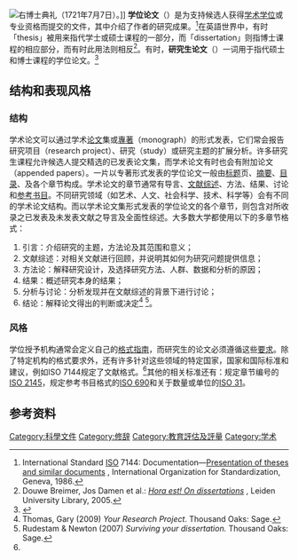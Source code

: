 [[File:1721_PhD_Ceremony_at_Leiden_University.jpg|右]]博士典礼（1721年7月7日）。]]
'''学位论文'''（{{lang-en|thesis 或 dissertation}}）是为支持候选人获得[[学位|学术学位]]或专业资格而提交的文件，其中介绍了作者的研究成果。<ref name="iso7144">International Standard [[International_Organization_for_Standardization|ISO]] 7144: Documentation—[http://www.iso.org/iso/en/CatalogueDetailPage.CatalogueDetail?CSNUMBER=13736&ICS1=1&ICS2=140&ICS3=40 Presentation of theses and similar documents] {{Wayback|url=http://www.iso.org/iso/en/CatalogueDetailPage.CatalogueDetail?CSNUMBER=13736&ICS1=1&ICS2=140&ICS3=40 |date=20060924193205 }}, International Organization for Standardization, Geneva, 1986.</ref>在英語世界中，有时「thesis」被用来指代学士或硕士课程的一部分，而「dissertation」则指博士课程的相应部分，而有时此用法则相反<ref>Douwe Breimer, Jos Damen et al.: [http://www.ascleiden.nl/Pdf/horaestklein.pdf ''Hora est! On dissertations''] {{Wayback|url=http://www.ascleiden.nl/Pdf/horaestklein.pdf |date=20210506162549 }}, Leiden University Library, 2005.</ref>。有时，'''研究生论文'''（{{lang|en|graduate thesis}}）一词用于指代硕士和博士课程的学位论文。<ref>{{Cite web|title=The Graduate Thesis|url=https://www.grad.ubc.ca/handbook-graduate-supervision/graduate-thesis|access-date=2021-02-05|archive-date=2021-04-28|archive-url=https://web.archive.org/web/20210428080706/https://www.grad.ubc.ca/handbook-graduate-supervision/graduate-thesis|dead-url=no}}</ref>

== 结构和表现风格 ==

=== 结构 ===
学术论文可以通过学术[[论文|论文]]集或[[專著|專著]]（monograph）的形式发表，它们常会报告研究项目（research project）、研究（study）或研究主题的扩展分析。许多研究生课程允许候选人提交精选的已发表论文集，而学术论文有时也会有附加论文（appended papers）。一片以专著形式发表的学位论文一般由[[标题|标题]]页、[[摘要|摘要]]、[[目录|目录]]、及各个章节构成。学术论文的章节通常有导言、[[文献综述|文献综述]]、方法、结果、讨论和[[参考书目|参考书目]]。不同研究领域（如艺术、人文、社会科学、技术、科学等）会有不同的学术论文结构。而以学术论文集形式发表的学位论文的各个章节，则包含对所收录之已发表及未发表文献之导言及全面性综述。大多数大学都使用以下的多章节格式：

# 引言：介绍研究的主题，方法论及其范围和意义；
# 文献综述：对相关文献进行回顾，并说明其如何为研究问题提供信息；
# 方法论：解释研究设计，及选择研究方法、人群、数据和分析的原因；
# 结果：概述研究本身的结果；
# 分析与讨论：分析发现并在文献综述的背景下进行讨论；
# 结论：解释论文得出的判断或决定<ref>Thomas, Gary (2009) ''Your Research Project''. Thousand Oaks: Sage.</ref> <ref>Rudestam & Newton (2007) ''Surviving your dissertation. '' Thousand Oaks: Sage.</ref>。

=== 风格 ===
学位授予机构通常会定义自己的[[格式指南|格式指南]]，而研究生的论文必须遵循这些[[格式指南|要求]]。除了特定机构的格式要求外，还有许多针对这些领域的特定国家，国家和国际标准和建议，例如ISO 7144规定了文献格式。<ref name="iso7144"/>其他的相关标准还有：规定章节编号的[[ISO_2145|ISO 2145]]，规定参考书目格式的[[ISO_690|ISO 690]]和关于数量或单位的[[ISO_31|ISO 31]]。

== 参考资料 ==
{{reflist}}

[[Category:科學文件|Category:科學文件]]
[[Category:修辞|Category:修辞]]
[[Category:教育評估及評量|Category:教育評估及評量]]
[[Category:学术|Category:学术]]